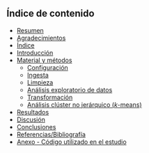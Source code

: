 ## Índice de contenido {.unnumbered}

-   [Resumen](01_resumen.qmd)
-   [Agradecimientos](02_agradecimientos.qmd)
-   [Índice](03_indice.qmd)
-   [Introducción](04_Introduccion.qmd)
-   [Material y métodos](05_metodologia.qmd)
    -   [Configuración](05a_config.qmd)
    -   [Ingesta](05b_ingesta.qmd)
    -   [Limpieza](05c_limpieza.qmd)
    -   [Análisis exploratorio de datos](05d_eda.qmd)
    -   [Transformación](05e_transformacion.qmd)
    -   [Análisis clúster no jerárquico ($k$-means)](05f_analysis.qmd)
-   [Resultados](06_resultados.qmd)
-   [Discusión](07_discusion.qmd)
-   [Conclusiones](08_conclusiones.qmd)
-   [Referencias/Bibliografía](../references/references.qmd)
-   [Anexo - Código utilizado en el estudio](anexoA.qmd)
